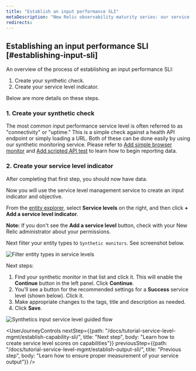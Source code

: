 ```yaml
---
title: "Establish an input performance SLI"
metaDescription: "New Relic observability maturity series: our service level management guide shows you how to easily measure and communicate the overall health, performance, and quality of your digital products and services to all stakeholders."
redirects:
---
```




## Establishing an input performance SLI [#establishing-input-sli]

An overview of the process of establishing an input performance SLI:
1. Create your synthetic check.
2. Create your service level indicator.

Below are more details on these steps.

### 1. Create your synthetic check

The most common input performance service level is often referred to as "connectivity" or "uptime." This is a simple check against a health API endpoint or simply loading a URL. Both of these can be done easily by using our synthetic monitoring service. Please refer to [Add simple browser monitor](/docs/synthetics/synthetic-monitoring/using-monitors/add-edit-monitors#simple)  and [Add scripted API test](/docs/synthetics/synthetic-monitoring/using-monitors/add-edit-monitors#complex) to learn how to begin reporting data.

### 2. Create your service level indicator

After completing that first step, you should now have data.

Now you will use the service level management service to create an input indicator and objective.

From the [entity explorer](/docs/new-relic-solutions/new-relic-one/core-concepts/new-relic-explorer-view-performance-across-apps-services-hosts#find), select **Service levels** on the right, and then click **+ Add a service level indicator**.

**Note:** If you don't see the **Add a service level** button, check with your New Relic administrator about your permissions.

Next filter your entity types to `Synthetic monitors`. See screenshot below.

<img
  alt="Filter entity types in service levels"
  src={apmAddInputServiceLevel}
/>

Next steps:

1. Find your synthetic monitor in that list and click it. This will enable the **Continue** button in the left panel. Click **Continue**.
2. You'll see a button for the recommended settings for a **Success** service level (shown below). Click it.
3. Make appropriate changes to the tags, title and description as needed.
4. Click **Save**.

<img
  alt="Synthetics input service level guided flow"
  src={apmSyntheticsSetup}
/>

<UserJourneyControls
    nextStep={{path: "/docs/tutorial-service-level-mgmt/establish-capability-sli/", title: "Next step", body: "Learn how to create service level scores on capabilities"}}
    previousStep={{path: "/docs/tutorial-service-level-mgmt/establish-output-sli/", title: "Previous step", body: "Learn how to ensure proper measurement of your service output"}}
/>